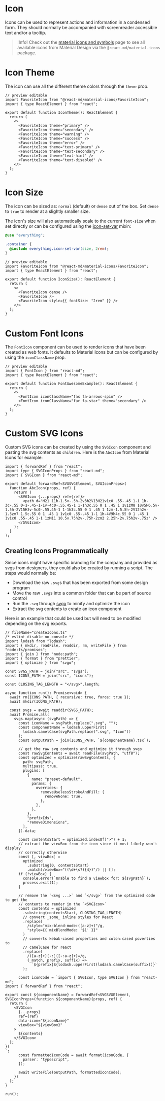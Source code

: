 # Icon

Icons can be used to represent actions and information in a condensed form. They
should normally be accompanied with screenreader accessible text and/or a tooltip.

> !Info! Check out the [material icons and symbols](/components/material-icons-and-symbols)
> page to see all available icons from Material Design via the
> `@react-md/material-icons` package.

# Icon Theme

The icon can use all the different theme colors through the `theme` prop.

```tsx
// preview editable
import FavoriteIcon from "@react-md/material-icons/FavoriteIcon";
import { type ReactElement } from "react";

export default function IconTheme(): ReactElement {
  return (
    <>
      <FavoriteIcon theme="primary" />
      <FavoriteIcon theme="secondary" />
      <FavoriteIcon theme="warning" />
      <FavoriteIcon theme="success" />
      <FavoriteIcon theme="error" />
      <FavoriteIcon theme="text-primary" />
      <FavoriteIcon theme="text-secondary" />
      <FavoriteIcon theme="text-hint" />
      <FavoriteIcon theme="text-disabled" />
    </>
  );
}
```

# Icon Size

The icon can be sized as: `normal` (default) or `dense` out of the box. Set `dense` to `true`
to render at a slightly smaller size.

The icon's size will also automatically scale to the current `font-size` when set directly
or can be configured using the [icon-set-var](/sassdoc/icon#mixin-set-var) mixin:

```scss
@use "everything";

.container {
  @include everything.icon-set-var(size, 2rem);
}
```

```tsx
// preview editable
import FavoriteIcon from "@react-md/material-icons/FavoriteIcon";
import { type ReactElement } from "react";

export default function IconSize(): ReactElement {
  return (
    <>
      <FavoriteIcon dense />
      <FavoriteIcon />
      <FavoriteIcon style={{ fontSize: "2rem" }} />
    </>
  );
}
```

# Custom Font Icons

The `FontIcon` component can be used to render icons that have been created as web fonts. It
defaults to Material Icons but can be configured by using the `iconClassName` prop.

```tsx
// preview editable
import { FontIcon } from "react-md";
import { type ReactElement } from "react";

export default function FontAwesomeExample(): ReactElement {
  return (
    <>
      <FontIcon iconClassName="fas fa-arrows-spin" />
      <FontIcon iconClassName="far fa-star" theme="secondary" />
    </>
  );
}
```

# Custom SVG Icons

Custom SVG icons can be created by using the `SVGIcon` component and pasting the
svg contents as `children`. Here is the `AbcIcon` from Material Icons for
example:

```tsx
import { forwardRef } from "react";
import type { SVGIconProps } from "react-md";
import { SVGIcon } from "react-md";

export default forwardRef<SVGSVGElement, SVGIconProps>(
  function AbcIcon(props, ref) {
    return (
      <SVGIcon {...props} ref={ref}>
        <path d="M21 11h-1.5v-.5h-2v3h2V13H21v1c0 .55-.45 1-1 1h-3c-.55 0-1-.45-1-1v-4c0-.55.45-1 1-1h3c.55 0 1 .45 1 1v1zM8 10v5H6.5v-1.5h-2V15H3v-5c0-.55.45-1 1-1h3c.55 0 1 .45 1 1zm-1.5.5h-2V12h2v-1.5zm7 1.5c.55 0 1 .45 1 1v1c0 .55-.45 1-1 1h-4V9h4c.55 0 1 .45 1 1v1c0 .55-.45 1-1 1zM11 10.5v.75h2v-.75h-2zm2 2.25h-2v.75h2v-.75z" />
      </SVGIcon>
    );
  }
);
```

## Creating Icons Programmatically

Since icons might have specific branding for the company and provided as svgs
from designers, they could also be created by running a script. The steps would
normally be:

- Download the raw `.svg`s that has been exported from some design program
- Move the raw `.svg`s into a common folder that can be part of source control
- Run the `.svg` through [svgo](https://github.com/svg/svgo) to minify and
  optimize the icon
- Extract the svg contents to create an icon component

Here is an example that could be used but will need to be modified depending on
the svg exports.

```tsx
// fileName="createIcons.ts"
/* eslint-disable no-console */
import lodash from "lodash";
import { mkdir, readFile, readdir, rm, writeFile } from "node:fs/promises";
import { join } from "node:path";
import { format } from "prettier";
import { optimize } from "svgo";

const SVGS_PATH = join("src", "svgs");
const ICONS_PATH = join("src", "icons");

const CLOSING_TAG_LENGTH = "</svg>".length;

async function run(): Promise<void> {
  await rm(ICONS_PATH, { recursive: true, force: true });
  await mkdir(ICONS_PATH);

  const svgs = await readdir(SVGS_PATH);
  await Promise.all(
    svgs.map(async (svgPath) => {
      const iconName = svgPath.replace(".svg", "");
      const componentName = lodash.upperFirst(
        lodash.camelCase(svgPath.replace(".svg", "Icon"))
      );
      const outputPath = join(ICONS_PATH, `${componentName}.tsx`);

      // get the raw svg contents and optimize it through svgo
      const rawSvgContents = await readFile(svgPath, "utf8");
      const optimized = optimize(rawSvgContents, {
        path: svgPath,
        multipass: true,
        plugins: [
          {
            name: "preset-default",
            params: {
              overrides: {
                removeUselessStrokeAndFill: {
                  removeNone: true,
                },
              },
            },
          },
          "prefixIds",
          "removeDimensions",
        ],
      }).data;

      const contentsStart = optimized.indexOf(">") + 1;
      // extract the viewBox from the icon since it most likely won't display
      // correctly otherwise
      const [, viewBox] =
        optimized
          .substring(0, contentsStart)
          .match(/viewBox="((\d+\s?){4})"/) || [];
      if (!viewBox) {
        console.error(`Unable to find a viewbox for: ${svgPath}`);
        process.exit(1);
      }

      // remove the `<svg ...>` and `</svg>` from the optimized code to get the
      // contents to render in the `<SVGIcon>`
      const contents = optimized
        .substring(contentsStart, CLOSING_TAG_LENGTH)
        // convert _some_ inline styles for React
        .replace(
          /style="mix-blend-mode:([a-z]+)"/g,
          "style={{ mixBlendMode: '$1' }}"
        )
        // converts kebab-cased properties and colon:cased poverties to
        // camelCase for react
        .replace(
          /([a-z]+)[-:]([-:a-z]+)=/g,
          (_match, prefix, suffix) =>
            `${prefix}${lodash.upperFirst(lodash.camelCase(suffix))}`
        );

      const iconCode = `import { SVGIcon, type SVGIcon } from "react-md";
import { forwardRef } from "react";

export const ${componentName} = forwardRef<SVGSVGElement, SVGIconProps>(function ${componentName}(props, ref) {
  return (
    <SVGIcon
      {...props}
      ref={ref}
      data-icon="${iconName}"
      viewBox="${viewBox}"
    >
      ${contents}
    </SVGIcon>
  );
})
`;
      const formattedIconCode = await format(iconCode, {
        parser: "typescript",
      });

      await writeFile(outputPath, formattedIconCode);
    })
  );
}

run();
```
